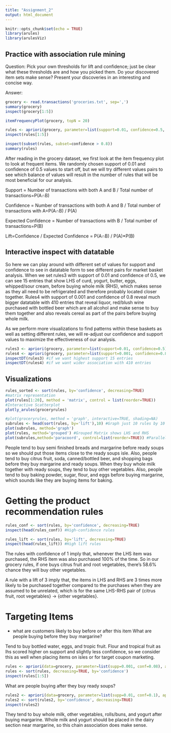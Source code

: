 ```yaml
---
title: "Assignment_2"
output: html_document
---
```


```r
knitr::opts_chunk$set(echo = TRUE)
library(arules)
library(arulesViz)
```

## Practice with association rule mining

Question: Pick your own thresholds for lift and confidence; just be clear what these thresholds are and how you picked them. Do your discovered item sets make sense? Present your discoveries in an interesting and concise way.

Answer: 
```r
grocery <- read.transactions('groceries.txt', sep=',')
summary(grocery)
inspect(grocery[1:5])

itemFrequencyPlot(grocery, topN = 20) 

rules <- apriori(grocery, parameter=list(support=0.01, confidence=0.5, maxlen=6))
inspect(rules[1:5])

inspect(subset(rules, subset=confidence > 0.8))
summary(rules)


```

After reading in the grocery dataset, we first look at the item frequency plot to look at frequent items. We randomly chosen support of 0.01 and confidence of 0.5 values to start off, but we will try different values pairs to see which balance of values will result in the number of rules that will be most beneficial for our analysis. 


Support = Number of transactions with both A and B / Total number of transactions=P(A∩B)

Confidence = Number of transactions with both A and B / Total number of transactions with A=P(A∩B) / P(A)

Expected Confidence = Number of transactions with B / Total number of transactions=P(B)

Lift=Confidence / Expected Confidence = P(A∩B) / P(A)*P(B)

## Interactive inspect with datatable

So here we can play around with different set of values for support and confidence to see in datatable form to see different pairs for market basket analysis. When we set rules3 with support of 0.01 and confidence of 0.5, we can see 15 entries that show LHS of curd, yogurt, butter, eggs, whipped/sour cream, before buying whole milk (RHS), which makes sense as they all need to be refrigerated and therefore probably located closer together. Rules4 with support of 0.001 and confidence of 0.8 reveal much bigger datatable with 410 entries that reveal liquor, red/blush wine purchased with bottled beer which are all alcohol and make sense to buy them together and also reveals cereal as part of the pairs before buying whole milk. 

As we perform more visualizations to find patterns within these baskets as well as setting different rules, we will re-adjust our confidence and support values to maximize the effectiveness of our analysis. 

```r
rules3 <- apriori(grocery, parameter=list(support=0.01, confidence=0.5))
rules4 <- apriori(grocery, parameter=list(support=0.001, confidence=0.8))
inspectDT(rules3) #if we want highest support 15 entries 
inspectDT(rules4) #if we want wider association with 410 entries
```
## Visualizations

```r
rules_sorted <- sort(rules, by='confidence', decreasing=TRUE)
#matrix representation
plot(rules[1:20], method = 'matrix', control = list(reorder=TRUE))
#Interactive Scatterplot 
plotly_arules(groceryrules)

#plot(groceryrules, method = 'graph', interactive=TRUE, shading=NA)
subrules <- head(sort(rules, by='lift'),10) #Graph just 10 rules by 10 highest lifts 
plot(subrules, method='graph')
plot(rules, method='grouped') #Grouped Matrix shows LHS and RHS 
plot(subrules,method='paracoord', control=list(reorder=TRUE)) #Parallel Coordinates plot for 10 rules 

```

People tend to buy semi finished breads and margarine before ready soups 
so we should put those items close to the ready soups isle. 
Also, people tend to buy citrus fruit, soda, canned/bottled beer, and shopping bags before they buy margarine and ready soups. 
When they buy whole milk together with ready soups, they tend to buy other vegetables. 
Also, people tend to buy baking powder, sugar, flour, and eggs before buying margarine, which sounds like they are buying items for baking. 


# Getting the product recommendation rules

```r
rules_conf <- sort(rules, by='confidence', decreasing=TRUE)
inspect(head(rules_conf)) #High-confidence rules

rules_lift <- sort(rules, by='lift', decreasing=TRUE)
inspect(head(rules_lift)) #High lift rules 
```

The rules with confidence of 1 imply that, whenever the LHS item was purchased, the RHS item was also purchased 100% of the time.
So in our grocery rules, if one buys citrus fruit and root vegetables, there's 58.6% chance they will buy other vegetables. 

A rule with a lift of 3 imply that, the items in LHS and RHS are 3 times more likely to be purchased together compared to the purchases when they are assumed to be unrelated, which is for the same LHS-RHS pair of {citrus fruit, root vegetables} -> {other vegetables}.

# Targeting Items 
- what are customers likely to buy before or after this item
What are people buying before they buy margarine?

Tend to buy bottled water, eggs, and tropic fruit. Flour and tropical fruit as lhs scored higher on support and slightly less confidence, so we consider this as well when placing items on isles or for target coupon marketing. 

```r
rules <- apriori(data=grocery, parameter=list(supp=0.001, conf=0.08), appearance = list(default = 'lhs', rhs = 'margarine'), control=list(verbose=F))
rules <- sort(rules, decreasing=TRUE, by='confidence')
inspect(rules[1:5])
```

What are people buying after they buy ready soups? 
```r
rules2 <- apriori(data=grocery, parameter=list(supp=0.01, conf=0.1), appearance = list(default = 'rhs', lhs = 'margarine'), control=list(verbose=F))
rules2 <- sort(rules2, by='confidence', decreasing=TRUE)
inspect(rules2)
```

They tend to buy whole milk, other vegetables, rolls/buns, and yogurt after buying margarine. Whole milk and yogurt should be placed in the dairy section near margarine, so this chain association does make sense. 

